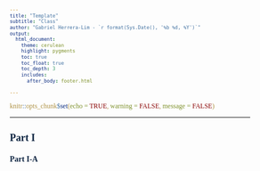 ```yaml
---
title: "Template"
subtitle: "Class"
author: "Gabriel Herrera-Lim - `r format(Sys.Date(), '%b %d, %Y')`"
output:
  html_document:
    theme: cerulean
    highlight: pygments
    toc: true
    toc_float: true
    toc_depth: 3
    includes:
      after_body: footer.html
    
---
```


```r
knitr::opts_chunk$set(echo = TRUE, warning = FALSE, message = FALSE)
```

<style>
#TOC {
  background: url("https://seeklogo.net/wp-content/uploads/2018/10/notre-dame-fighting-irish-logo.png");
  background-size: 64px 64px;
  background-position: top center;
  padding-top: 60px !important;
  background-repeat: no-repeat;
}
.list-group-item.active, .list-group-item.active:focus, .list-group-item.active:hover {
  color: #D39F10;
  background-color: #0C2340;
  font-family: Avenir Next;
  font-weight: 600;
}
.list-group-item {
  color: #0C2340;
  background-color: #D39F10;
}
.nav>li>a {
  position: relative;
  display: block;
  color: #D39F10;
  background-color: white;
}
  .nav>li>a:hover {
    background-color: #D39F10;
    color: #0C2340;
  }
.nav-pills > li.active > a, .nav-pills > li.active > a:focus {
  color: #D39F10;
  background-color: #0C2340;
}
  .nav-pills > li.active > a:hover {
    background-color: #D39F10;
    color: #0C2340;
  }
</style>

<style type="text/css">

body{ /* Normal  */
      font-size: 12px;
      font-family: Avenir Next;
      color: 0C2340;
  }
td {  /* Table  */
  font-size: 8px;
}
h1.title {
  font-size: 38px;
  color: #0C2340;
  font-family: Avenir Next;
  font-style: bold;
  font-weight: 800;
  padding-top: 10px;
  text-align: center;
  text-decoration: underline;
  margin-top: 20px;
  margin-bottom: 5px;
}
h3.subtitle {
  font-size: 25px;
  color: #AE9142;
  font-family: Avenir Next;
  font-style: bold;
  font-weight: 800;
  text-align: center;
  margin: 0px;
}
h4.author {
  font-size: 20px;
  color: #AE9142;
  font-family: Avenir Next;
  font-style: bold;
  font-weight: 500;
  text-align: center;
  margin: 0px;
}
h2 { /* Header 3 */
  font-size: 18px;
  font-family: Avenir Next;
  color: #0C2340;
  font-weight: 700;
}
code.r{ /* Code block */
    font-size: 12px;
    font-family: Avenir Next;
    color: #AE9142;
}
pre { /* Code block - determines code spacing between lines */
    font-size: 10px;
    font-family: Avenir Next;
    color: #AE9142;
}
blockquote {
    padding: 10px 20px;
    margin: 0 0 20px;
    font-size: 12px;
    border-left: 5px solid #AE9142;
}
</style>

***

## Part I {.tabset .tabset-fade .tabset-pills}

### **Part I-A**

```r

```


